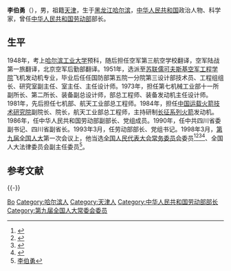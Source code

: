 '''李伯勇'''（{{bd|1932年|||catIdx=}}），男，祖籍[[天津|天津]]，生于[[黑龙江|黑龙江]][[哈尔滨|哈尔滨]]，[[中华人民共和国|中华人民共和国]]政治人物、科学家，曾任[[中华人民共和国劳动部|中华人民共和国劳动部]]部长。

== 生平 ==
1948年，考上[[哈尔滨工业大学|哈尔滨工业大学]]预科，随后担任空军第三航空学校翻译，空军陆战第一旅翻译，北京空军后勤部翻译。1951年，选派至[[苏联|苏联]][[儒可夫斯基空军工程学院|儒可夫斯基空军工程学院]]飞机发动机专业，毕业后任任国防部第五院一分院第三设计部技术员、工程组组长、研究室副主任、室主任、主任设计师。1973年，担任第七机械工业部十一所副所长、第二所长、装备副总设计师，部总工程师、装备发动机主任设计师。1981年，先后担任七机部、航天工业部总工程师。1984年，担任[[中国运载火箭技术研究院|中国运载火箭技术研究院]]副院长、院长，航天工业部总工程师，主持研制[[长征系列火箭|长征系列火箭]]发动机。1986年，任中华人民共和国劳动部副部长、党组成员。1990年，任中共四川省委副书记、四川省副省长。1993年3月，任劳动部部长、党组书记。1998年3月，[[第九届全国人民代表大会|第九届全国人大]]第一次会议上，他当选[[全国人民代表大会常务委员会|全国人民代表大会常务委员会]]委员<ref>{{Cite book|title=新中国50年 中|author=韩泰华主编|publisher=[[红旗出版社|红旗出版社]]|location=北京|year=1999.11|isbn=7-5051-0423-3|pages=897}}</ref><ref>{{Cite book|title=第九届全国人民代表大会及其常务委员会会议大事记 1998．3-2003．2|author=全国人大常委会办公厅秘书一局编|publisher=[[中国民主法制出版社|中国民主法制出版社]]|location=北京|year=2004.01|isbn=7-80078-793-1|pages=405}}</ref><ref>{{Cite book|title=中华人民共和国年鉴 1998 总第18期|author=中华人民共和国年鉴编辑部编辑|publisher=[[中国年鉴社|中国年鉴社]]|year=1999.01|isbn=7-80056-903-9|pages=41}}</ref><ref>{{Cite book|title=中华人民共和国通鉴|author=龙德，蔡翔主编|publisher=[[辽宁人民出版社|辽宁人民出版社]]|location=沈阳|year=2000.12|isbn=7-205-04473-1|pages=1832}}</ref>、全国人大法律委员会副主任委员<ref>[http://www.cnfatong.com.cn/main/home/ns_detail.php?id=7038&nowmenuid=47&cpath=&catid=0 李伯勇]{{dead link|date=2018年3月 |bot=InternetArchiveBot |fix-attempted=yes }}</ref>。

== 参考文献 ==
{{Reflist}}

{{-}}
{{国务院/8|部门首长}}

{{Authority control}}
{{DEFAULTSORT:Li}}
[[Category:李姓|Bo]]
[[Category:哈尔滨人|Category:哈尔滨人]]
[[Category:天津人|Category:天津人]]
[[Category:中华人民共和国劳动部部长|Category:中华人民共和国劳动部部长]]
[[Category:第九届全国人大常委会委员|Category:第九届全国人大常委会委员]]